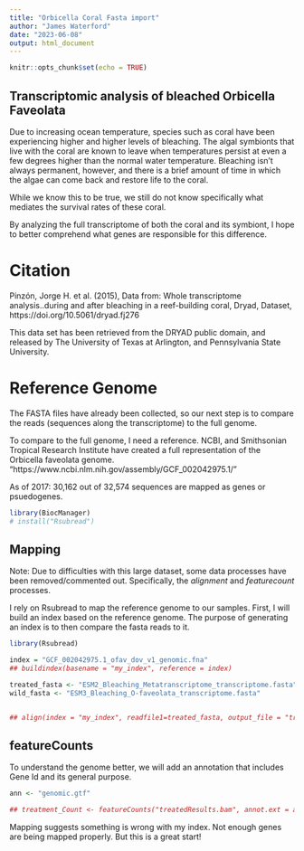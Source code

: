 ```yaml
---
title: "Orbicella Coral Fasta import"
author: "James Waterford"
date: "2023-06-08"
output: html_document
---
```


```r
knitr::opts_chunk$set(echo = TRUE)
```

Transcriptomic analysis of bleached Orbicella Faveolata
---
Due to increasing ocean temperature, species such as coral have been experiencing higher and higher levels of bleaching. The algal symbionts that live with the coral are known to leave when temperatures persist at even a few degrees higher than the normal water temperature. Bleaching isn't always permanent, however, and there is a brief amount of time in which the algae can come back and restore life to the coral. 

While we know this to be true, we still do not know specifically what mediates the survival rates of these coral. 

By analyzing the full transcriptome of both the coral and its symbiont, I hope to better comprehend what genes are responsible for this difference.


# Citation 

Pinzón, Jorge H. et al. (2015), Data from: Whole transcriptome analysis..during and after bleaching in a reef-building coral, Dryad, Dataset, https://doi.org/10.5061/dryad.fj276

This data set has been retrieved from the DRYAD public domain, and released by The University of Texas at Arlington, and Pennsylvania State University.

# Reference Genome

The FASTA files have already been collected, so our next step is to compare the reads (sequences along the transcriptome) to the full genome.

To compare to the full genome, I need a reference. NCBI, and Smithsonian Tropical Research Institute have created a full representation of the Orbicella faveolata genome.  "https://www.ncbi.nlm.nih.gov/assembly/GCF_002042975.1/"

As of 2017:  30,162 out of 32,574 sequences are mapped as genes or psuedogenes.

```r
library(BiocManager)
# install("Rsubread")
```

## Mapping

Note: Due to difficulties with this large dataset, some data processes have been removed/commented out. Specifically, the *alignment* and *featurecount* processes.

I rely on Rsubread to map the reference genome to our samples. First, I will build an index based on the reference genome. The purpose of generating an index is to then compare the fasta reads to it.
```r
library(Rsubread)

index = "GCF_002042975.1_ofav_dov_v1_genomic.fna"
## buildindex(basename = "my_index", reference = index)

treated_fasta <- "ESM2_Bleaching_Metatranscriptome_transcriptome.fasta"
wild_fasta <- "ESM3_Bleaching_O-faveolata_transcriptome.fasta"


## align(index = "my_index", readfile1=treated_fasta, output_file = "treatedResults.bam")

```
## featureCounts

To understand the genome better, we will add an annotation that includes Gene Id and its general purpose.
```r

ann <- "genomic.gtf"

## treatment_Count <- featureCounts("treatedResults.bam", annot.ext = ann, isGTFAnnotationFile = TRUE)

```
Mapping suggests something is wrong with my index. Not enough genes are being mapped properly. But this is a great start!


